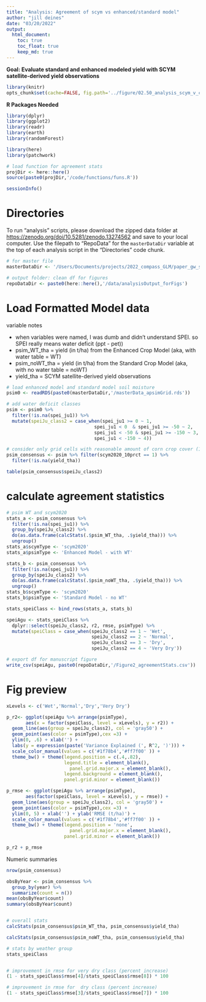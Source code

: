 ```yaml
---
title: "Analysis: Agreement of scym vs enhanced/standard model"
author: "jill deines"
date: "03/20/2022"
output: 
  html_document:
    toc: true
    toc_float: true
    keep_md: true
---
```


**Goal: Evaluate standard and enhanced modeled yield with SCYM satellite-derived yield observations**


```r
library(knitr)
opts_chunk$set(cache=FALSE, fig.path='../figure/02.50_analysis_scym_v_cropModels/')
```

**R Packages Needed**

```r
library(dplyr)
library(ggplot2)
library(readr)
library(earth)
library(randomForest)

library(here)
library(patchwork)

# load function for agreement stats
projDir <- here::here()
source(paste0(projDir,'/code/functions/funs.R'))

sessionInfo()
```

# Directories

To run "analysis" scripts, please download the zipped data folder at [https://zenodo.org/doi/10.5281/zenodo.13274562](https://zenodo.org/doi/10.5281/zenodo.13274562) and save to your local computer. Use the filepath to "RepoData" for the `masterDataDir` variable at the top of each analysis script in the "Directories" code chunk.

```r
# for master file
masterDataDir <- '/Users/Documents/projects/2022_compass_GLM/paper_gw_subsidy/data/RepoData'

# output folder: clean df for figures
repoDataDir <- paste0(here::here(),'/data/analysisOutput_forFigs')

```



# Load Formatted Model data

variable notes 

* when variables were named, I was dumb and didn't understand SPEI. so SPEI really means water deficit (ppt - pet))
* psim_WT_tha = yield (in t/ha) from the Enhanced Crop Model (aka, with water table = WT)
* psim_noWT_tha = yield (in t/ha) from the Standard Crop Model (aka, with no water table = noWT)
* yield_tha = SCYM satellite-derived yield observations



```r
# load enhanced model and standard model soil moisture
psim0 <- readRDS(paste0(masterDataDir,'/masterData_apsimGrid.rds'))

# add water deficit classes
psim <- psim0 %>%
  filter(!is.na(spei_ju1)) %>%
  mutate(speiJu_class2 = case_when(spei_ju1 >= 0 ~ 1,
                                spei_ju1 < 0  & spei_ju1 >= -50 ~ 2,
                                spei_ju1 < -50 & spei_ju1 >= -150 ~ 3,
                                spei_ju1 < -150 ~ 4))

# consider only grid cells with reasonable amount of corn crop cover (10%+)
psim_consensus <- psim %>% filter(scym2020_10prct == 1) %>%
  filter(!is.na(yield_tha))

table(psim_consensus$speiJu_class2)
```

# calculate agreement statistics

```r

# psim WT and scym2020
stats_a <- psim_consensus %>% 
  filter(!is.na(spei_ju1)) %>%
  group_by(speiJu_class2) %>%
  do(as.data.frame(calcStats(.$psim_WT_tha, .$yield_tha))) %>%
  ungroup()
stats_a$scymType <- 'scym2020'
stats_a$psimType <- 'Enhanced Model - with WT'

stats_b <- psim_consensus %>% 
  filter(!is.na(spei_ju1)) %>%
  group_by(speiJu_class2) %>%
  do(as.data.frame(calcStats(.$psim_noWT_tha, .$yield_tha))) %>%
  ungroup()
stats_b$scymType <- 'scym2020'
stats_b$psimType <- 'Standard Model - no WT'

stats_speiClass <- bind_rows(stats_a, stats_b)

speiAgu <- stats_speiClass %>%
  dplyr::select(speiJu_class2, r2, rmse, psimType) %>%
  mutate(speiClass = case_when(speiJu_class2 == 1 ~ 'Wet',
                               speiJu_class2 == 2 ~ 'Normal',
                               speiJu_class2 == 3 ~ 'Dry',
                               speiJu_class2 == 4 ~ 'Very Dry'))

# export df for manuscript figure
write_csv(speiAgu, paste0(repoDataDir,'/Figure2_agreementStats.csv'))
```


# Fig preview

```r
xLevels <- c('Wet','Normal','Dry','Very Dry')

p_r2<- ggplot(speiAgu %>% arrange(psimType),
       aes(x = factor(speiClass, level = xLevels), y = r2)) +
  geom_line(aes(group = speiJu_class2), col = 'gray50') +
  geom_point(aes(color = psimType),cex =3) +
  ylim(0, .6) + xlab('') + 
  labs(y = expression(paste('Variance Explained (', R^2, ')'))) +
  scale_color_manual(values = c('#1f78b4','#ff7f00' )) +
  theme_bw() + theme(legend.position = c(.4,.82),
                     legend.title = element_blank(),
                       panel.grid.major.x = element_blank(),
                     legend.background = element_blank(),
                     panel.grid.minor = element_blank()) 

p_rmse <- ggplot(speiAgu %>% arrange(psimType),
       aes(factor(speiClass, level = xLevels), y = rmse)) +
  geom_line(aes(group = speiJu_class2), col = 'gray50') +
  geom_point(aes(color = psimType),cex =3) +
  ylim(0, 5) + xlab('') + ylab('RMSE (t/ha)') +
  scale_color_manual(values = c('#1f78b4','#ff7f00' )) +
  theme_bw() + theme(legend.position = 'none',
                       panel.grid.major.x = element_blank(),
                     panel.grid.minor = element_blank()) 

p_r2 + p_rmse
```


Numeric summaries

```r
nrow(psim_consensus)

obsByYear <- psim_consensus %>%
  group_by(year) %>%
  summarize(count = n())
mean(obsByYear$count)
summary(obsByYear$count)


# overall stats
calcStats(psim_consensus$psim_WT_tha, psim_consensus$yield_tha)

calcStats(psim_consensus$psim_noWT_tha, psim_consensus$yield_tha)

# stats by weather group
stats_speiClass


# improvement in rmse for very dry class (percent increase)
(1 - stats_speiClass$rmse[4]/stats_speiClass$rmse[8]) * 100

# improvement in rmse for  dry class (percent increase)
(1 - stats_speiClass$rmse[3]/stats_speiClass$rmse[7]) * 100
```
